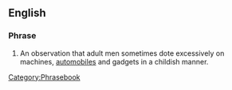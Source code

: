 ==English==

===Phrase===
{{infl|en|phrase|head=[[boy]]s [[and]] [[their]] [[toy]]s}}

# {{idiom}} An observation that adult men sometimes dote excessively on machines, [[automobile]]s and gadgets in a childish manner.

[[Category:Phrasebook]]